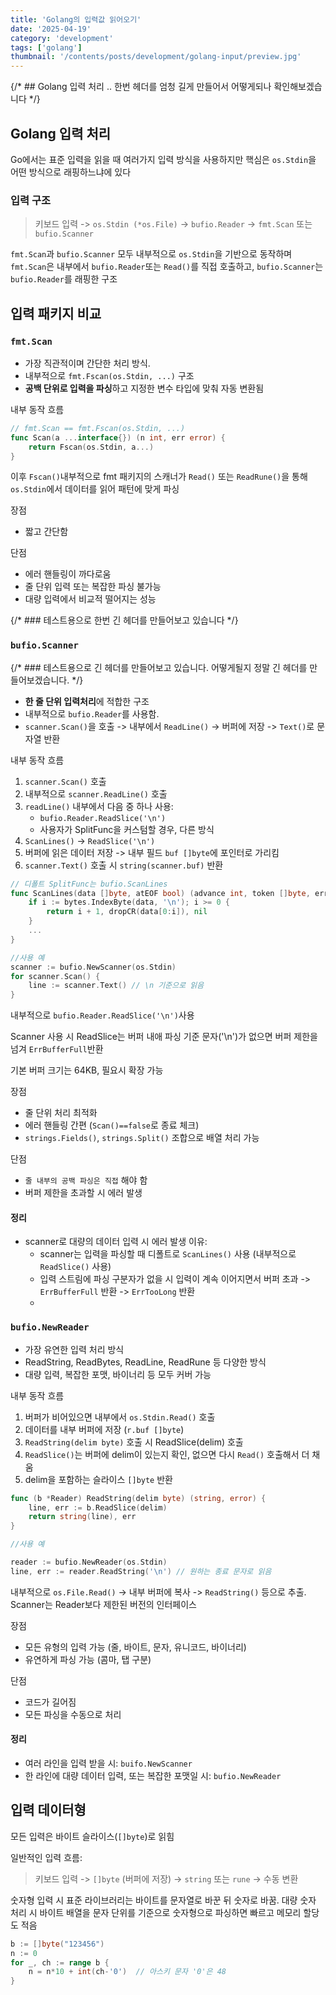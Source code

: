 ```yaml
---
title: 'Golang의 입력값 읽어오기'
date: '2025-04-19'
category: 'development'
tags: ['golang']
thumbnail: '/contents/posts/development/golang-input/preview.jpg'
---
```


{/* ## Golang 입력 처리 .. 한번 헤더를 엄청 길게 만들어서 어떻게되나 확인해보겠습니다 */}

## Golang 입력 처리

Go에서는 표준 입력을 읽을 때 여러가지 입력 방식을 사용하지만 핵심은 `os.Stdin`을 어떤 방식으로 래핑하느냐에 있다

### **입력 구조**

> 키보드 입력 -> `os.Stdin (*os.File)` -> `bufio.Reader` -> `fmt.Scan` 또는 `bufio.Scanner`

`fmt.Scan`과 `bufio.Scanner` 모두 내부적으로 `os.Stdin`을 기반으로 동작하며 `fmt.Scan`은 내부에서 `bufio.Reader`또는 `Read()`를 직접 호출하고, `bufio.Scanner`는 `bufio.Reader`를 래핑한 구조

## 입력 패키지 비교

### `fmt.Scan`

- 가장 직관적이며 간단한 처리 방식.
- 내부적으로 `fmt.Fscan(os.Stdin, ...)` 구조
- **공백 단위로 입력을 파싱**하고 지정한 변수 타입에 맞춰 자동 변환됨

내부 동작 흐름

```go showLineNumbers
// fmt.Scan == fmt.Fscan(os.Stdin, ...)
func Scan(a ...interface{}) (n int, err error) {
    return Fscan(os.Stdin, a...)
}
```

이후 `Fscan()`내부적으로 fmt 패키지의 스캐너가 `Read()` 또는 `ReadRune()`을 통해 `os.Stdin`에서 데이터를 읽어 패턴에 맞게 파싱

장점

- 짧고 간단함

단점

- 에러 핸들링이 까다로움
- 줄 단위 입력 또는 복잡한 파싱 불가능
- 대량 입력에서 비교적 떨어지는 성능

{/* ### 테스트용으로 한번 긴 헤더를 만들어보고 있습니다 */}

### `bufio.Scanner`

{/* ### 테스트용으로 긴 헤더를 만들어보고 있습니다. 어떻게될지 정말 긴 헤더를 만들어보겠습니다. */}

- **한 줄 단위 입력처리**에 적합한 구조
- 내부적으로 `bufio.Reader`를 사용함.
- `scanner.Scan()`을 호출 -> 내부에서 `ReadLine()` -> 버퍼에 저장 -> `Text()`로 문자열 반환

내부 동작 흐름

1. `scanner.Scan()` 호출
2. 내부적으로 `scanner.ReadLine()` 호출
3. `readLine()` 내부에서 다음 중 하나 사용:
   - `bufio.Reader.ReadSlice('\n')`
   - 사용자가 SplitFunc을 커스텀할 경우, 다른 방식
4. `ScanLines()` -> `ReadSlice('\n')`
5. 버퍼에 읽은 데이터 저장 -> 내부 필드 `buf []byte`에 포인터로 가리킴
6. `scanner.Text()` 호출 시 `string(scanner.buf)` 반환

```go showLineNumbers
// 디폴트 SplitFunc는 bufio.ScanLines
func ScanLines(data []byte, atEOF bool) (advance int, token []byte, err error) {
    if i := bytes.IndexByte(data, '\n'); i >= 0 {
        return i + 1, dropCR(data[0:i]), nil
    }
    ...
}

//사용 예
scanner := bufio.NewScanner(os.Stdin)
for scanner.Scan() {
    line := scanner.Text() // \n 기준으로 읽음
}
```

내부적으로 `bufio.Reader.ReadSlice('\n')`사용

Scanner 사용 시 ReadSlice는 버퍼 내애 파싱 기준 문자('\n')가 없으면 버퍼 제한을 넘겨 `ErrBufferFull`반환

기본 버퍼 크기는 64KB, 필요시 확장 가능

장점

- 줄 단위 처리 최적화
- 에러 핸들링 간편 (`Scan()==false`로 종료 체크)
- `strings.Fields()`, `strings.Split()` 조합으로 배열 처리 가능

단점

- `줄 내부의 공백 파싱은 직접` 해야 함
- 버퍼 제한을 초과할 시 에러 발생

#### 정리

- scanner로 대량의 데이터 입력 시 에러 발생 이유:
  - scanner는 입력을 파싱할 때 디폴트로 `ScanLines()` 사용 (내부적으로 `ReadSlice()` 사용)
  - 입력 스트림에 파싱 구분자가 없을 시 입력이 계속 이어지면서 버퍼 초과 -> `ErrBufferFull` 반환 -> `ErrTooLong` 반환
  -

### `bufio.NewReader`

- 가장 유연한 입력 처리 방식
- ReadString, ReadBytes, ReadLine, ReadRune 등 다양한 방식
- 대량 입력, 복잡한 포맷, 바이너리 등 모두 커버 가능

내부 동작 흐름

1. 버퍼가 비어있으면 내부에서 `os.Stdin.Read()` 호출
2. 데이터를 내부 버퍼에 저장 (`r.buf []byte`)
3. `ReadString(delim byte)` 호출 시 ReadSlice(delim) 호출
4. `ReadSlice()`는 버퍼에 delim이 있는지 확인, 없으면 다시 `Read()` 호출해서 더 채움
5. delim을 포함하는 슬라이스 `[]byte` 반환

```go showLineNumbers
func (b *Reader) ReadString(delim byte) (string, error) {
    line, err := b.ReadSlice(delim)
    return string(line), err
}

//사용 예

reader := bufio.NewReader(os.Stdin)
line, err := reader.ReadString('\n') // 원하는 종료 문자로 읽음
```

내부적으로 `os.File.Read()` -> 내부 버퍼에 복사 -> `ReadString()` 등으로 추출. Scanner는 Reader보다 제한된 버전의 인터페이스

장점

- 모든 유형의 입력 가능 (줄, 바이트, 문자, 유니코드, 바이너리)
- 유연하게 파싱 가능 (콤마, 탭 구분)

단점

- 코드가 길어짐
- 모든 파싱을 수동으로 처리

#### 정리

- 여러 라인을 입력 받을 시: `buifo.NewScanner`
- 한 라인에 대량 데이터 입력, 또는 복잡한 포맷일 시: `bufio.NewReader`

## 입력 데이터형

모든 입력은 바이트 슬라이스(`[]byte`)로 읽힘

일반적인 입력 흐름:

> 키보드 입력 -> `[]byte` (버퍼에 저장) -> `string` 또는 `rune` -> 수동 변환

숫자형 입력 시 표준 라이브러리는 바이트를 문자열로 바꾼 뒤 숫자로 바꿈. 대량 숫자 처리 시 바이트 배열을 문자 단위를 기준으로 숫자형으로 파싱하면 빠르고 메모리 할당도 적음

```go showLineNumbers title="parse"
b := []byte("123456")
n := 0
for _, ch := range b {
    n = n*10 + int(ch-'0')  // 아스키 문자 '0'은 48
}
```
